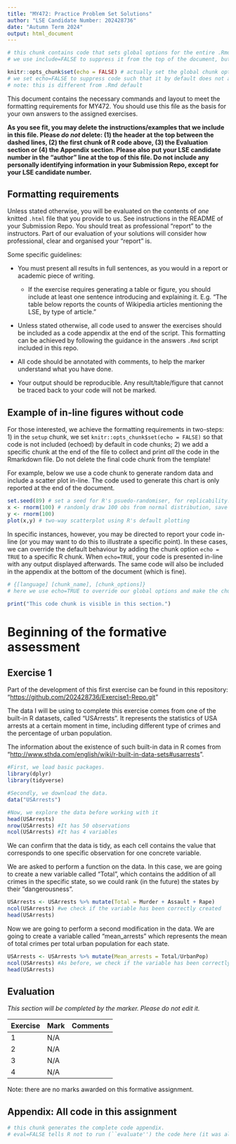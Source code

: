 ```yaml
---
title: "MY472: Practice Problem Set Solutions"
author: "LSE Candidate Number: 202428736"
date: "Autumn Term 2024"
output: html_document
---
```


```r
# this chunk contains code that sets global options for the entire .Rmd. 
# we use include=FALSE to suppress it from the top of the document, but it will still appear in the appendix. 

knitr::opts_chunk$set(echo = FALSE) # actually set the global chunk options. 
# we set echo=FALSE to suppress code such that it by default does not appear throughout the document. 
# note: this is different from .Rmd default
```

This document contains the necessary commands and layout to meet the formatting requirements for MY472. You should use this file as the basis for your own answers to the assigned exercises.

**As you see fit, you may delete the instructions/examples that we include in this file. Please *do not* delete: (1) the header at the top between the dashed lines, (2) the first chunk of R code above, (3) the Evaluation section or (4) the Appendix section. Please also put your LSE candidate number in the "author" line at the top of this file. Do not include any personally identifying information in your Submission Repo, except for your LSE candidate number.**

## Formatting requirements

Unless stated otherwise, you will be evaluated on the contents of *one* knitted `.html` file that you provide to us. See instructions in the README of your Submission Repo. You should treat as professional "report" to the instructors. Part of our evaluation of your solutions will consider how professional, clear and organised your "report" is.

Some specific guidelines:

-   You must present all results in full sentences, as you would in a report or academic piece of writing.

    -   If the exercise requires generating a table or figure, you should include at least one sentence introducing and explaining it. E.g. "The table below reports the counts of Wikipedia articles mentioning the LSE, by type of article."

-   Unless stated otherwise, all code used to answer the exercises should be included as a code appendix at the end of the script. This formatting can be achieved by following the guidance in the answers `.Rmd` script included in this repo.

-   All code should be annotated with comments, to help the marker understand what you have done.

-   Your output should be reproducible. Any result/table/figure that cannot be traced back to your code will not be marked.

## Example of in-line figures without code

For those interested, we achieve the formatting requirements in two-steps: 1) in the `setup` chunk, we set `knitr::opts_chunk$set(echo = FALSE)` so that code is not included (echoed) by default in code chunks; 2) we add a specific chunk at the end of the file to collect and print *all* the code in the Rmarkdown file. Do not delete the final code chunk from the template!

For example, below we use a code chunk to generate random data and include a scatter plot in-line. The code used to generate this chart is only reported at the end of the document.

```r
set.seed(89) # set a seed for R's psuedo-randomiser, for replicability.
x <- rnorm(100) # randomly draw 100 obs from normal distribution, save as object
y <- rnorm(100) 
plot(x,y) # two-way scatterplot using R's default plotting
```

In specific instances, however, you may be directed to report your code in-line (or you may want to do this to illustrate a specific point). In these cases, we can override the default behaviour by adding the chunk option `echo = TRUE` to a specific R chunk. When `echo=TRUE`, your code is presented in-line with any output displayed afterwards. The same code will also be included in the appendix at the bottom of the document (which is fine).

```r
# {[language] [chunk_name], [chunk_options]}
# here we use echo=TRUE to override our global options and make the chunk appear exactly here. 

print("This code chunk is visible in this section.")
```

# Beginning of the formative assessment

## Exercise 1

Part of the development of this first exercise can be found in this repository: "<https://github.com/202428736/Exercise1-Repo.git>"

The data I will be using to complete this exercise comes from one of the built-in R datasets, called "USArrests". It represents the statistics of USA arrests at a certain moment in time, including different type of crimes and the percentage of urban population.

The information about the existence of such built-in data in R comes from "<http://www.sthda.com/english/wiki/r-built-in-data-sets#usarrests>".

```r
#First, we load basic packages.
library(dplyr)
library(tidyverse)

#Secondly, we download the data.
data("USArrests")

#Now, we explore the data before working with it
head(USArrests)
nrow(USArrests) #It has 50 observations
ncol(USArrests) #It has 4 variables

```

We can confirm that the data is tidy, as each cell contains the value that corresponds to one specific observation for one concrete variable.

We are asked to perform a function on the data. In this case, we are going to create a new variable called "Total", which contains the addition of all crimes in the specific state, so we could rank (in the future) the states by their "dangerousness".

```r
USArrests <- USArrests %>% mutate(Total = Murder + Assault + Rape)
ncol(USArrests) #we check if the variable has been correctly created
head(USArrests)
```

Now we are going to perform a second modification in the data. We are going to create a variable called "mean_arrests" which represents the mean of total crimes per total urban population for each state. 

```r
USArrests <- USArrests %>% mutate(Mean_arrests = Total/UrbanPop)
ncol(USArrests) #As before, we check if the variable has been correctly created
head(USArrests)
```


## Evaluation

*This section will be completed by the marker. Please do not edit it.*

| Exercise | Mark | Comments |
|:---------|:-----|:---------|
| 1        | N/A  |          |
| 2        | N/A  |          |
| 3        | N/A  |          |
| 4        | N/A  |          |

Note: there are no marks awarded on this formative assignment.

## Appendix: All code in this assignment

```r
# this chunk generates the complete code appendix. 
# eval=FALSE tells R not to run (``evaluate'') the code here (it was already run before).
```
